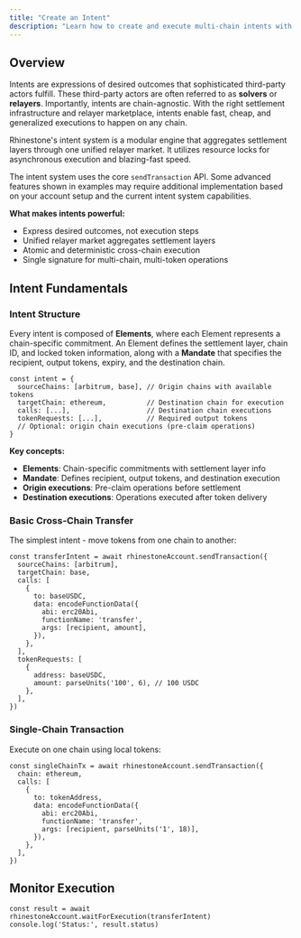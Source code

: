 ```yaml
---
title: "Create an Intent"
description: "Learn how to create and execute multi-chain intents with Rhinestone."
---
```



## Overview

Intents are expressions of desired outcomes that sophisticated third-party actors fulfill. These third-party actors are often referred to as **solvers** or **relayers**. Importantly, intents are chain-agnostic. With the right settlement infrastructure and relayer marketplace, intents enable fast, cheap, and generalized executions to happen on any chain.

Rhinestone's intent system is a modular engine that aggregates settlement layers through one unified relayer market. It utilizes resource locks for asynchronous execution and blazing-fast speed.

<Note>The intent system uses the core `sendTransaction` API. Some advanced features shown in examples may require additional implementation based on your account setup and the current intent system capabilities.</Note>

**What makes intents powerful:**
- Express desired outcomes, not execution steps
- Unified relayer market aggregates settlement layers
- Atomic and deterministic cross-chain execution
- Single signature for multi-chain, multi-token operations

## Intent Fundamentals

### Intent Structure

Every intent is composed of **Elements**, where each Element represents a chain-specific commitment. An Element defines the settlement layer, chain ID, and locked token information, along with a **Mandate** that specifies the recipient, output tokens, expiry, and the destination chain.

```tsx
const intent = {
  sourceChains: [arbitrum, base], // Origin chains with available tokens
  targetChain: ethereum,          // Destination chain for execution
  calls: [...],                   // Destination chain executions
  tokenRequests: [...],           // Required output tokens
  // Optional: origin chain executions (pre-claim operations)
}
```

**Key concepts:**
- **Elements**: Chain-specific commitments with settlement layer info
- **Mandate**: Defines recipient, output tokens, and destination execution
- **Origin executions**: Pre-claim operations before settlement
- **Destination executions**: Operations executed after token delivery

### Basic Cross-Chain Transfer

The simplest intent - move tokens from one chain to another:

```tsx
const transferIntent = await rhinestoneAccount.sendTransaction({
  sourceChains: [arbitrum],
  targetChain: base,
  calls: [
    {
      to: baseUSDC,
      data: encodeFunctionData({
        abi: erc20Abi,
        functionName: 'transfer',
        args: [recipient, amount],
      }),
    },
  ],
  tokenRequests: [
    {
      address: baseUSDC,
      amount: parseUnits('100', 6), // 100 USDC
    },
  ],
})
```

### Single-Chain Transaction

Execute on one chain using local tokens:

```tsx
const singleChainTx = await rhinestoneAccount.sendTransaction({
  chain: ethereum,
  calls: [
    {
      to: tokenAddress,
      data: encodeFunctionData({
        abi: erc20Abi,
        functionName: 'transfer',
        args: [recipient, parseUnits('1', 18)],
      }),
    },
  ],
})
```

## Monitor Execution

```tsx
const result = await rhinestoneAccount.waitForExecution(transferIntent)
console.log('Status:', result.status)
```

<SnippetOmnichainTransactions />
